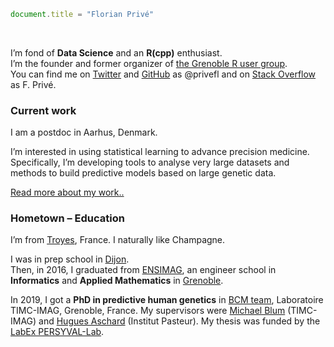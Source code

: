 <script>
  (function(i,s,o,g,r,a,m){i['GoogleAnalyticsObject']=r;i[r]=i[r]||function(){
  (i[r].q=i[r].q||[]).push(arguments)},i[r].l=1*new Date();a=s.createElement(o),
  m=s.getElementsByTagName(o)[0];a.async=1;a.src=g;m.parentNode.insertBefore(a,m)
  })(window,document,'script','https://www.google-analytics.com/analytics.js','ga');

  ga('create', 'UA-100463316-3', 'auto');
  ga('send', 'pageview');

</script>

```js
document.title = "Florian Privé"
```

<br>

I'm fond of __Data Science__ and an __R(cpp)__ enthusiast.    
I'm the founder and former organizer of [the Grenoble R user group](https://r-in-grenoble.github.io/).    
You can find me on [Twitter](https://twitter.com/privefl) and [GitHub](https://github.com/privefl) as \@privefl and on [Stack Overflow](https://stackoverflow.com/users/6103040/f-priv%c3%a9) as F. Privé.

### Current work

I am a postdoc in Aarhus, Denmark.

I'm interested in using statistical learning to advance precision medicine.
Specifically, I'm developing tools to analyse very large datasets and methods to build predictive models based on large genetic data.

[Read more about my work..](com.html)

### Hometown -- Education

I'm from [Troyes](https://en.wikipedia.org/wiki/Troyes), France. 
I naturally like Champagne.    

I was in prep school in [Dijon](https://en.wikipedia.org/wiki/Dijon).    
Then, in 2016, I graduated from [ENSIMAG](https://goo.gl/2aDwm1), an engineer school in __Informatics__ and __Applied Mathematics__ in [Grenoble](https://en.wikipedia.org/wiki/Grenoble). 

In 2019, I got a **PhD in predictive human genetics** in [BCM team](http://www-timc.imag.fr/rubrique44.html), Laboratoire TIMC-IMAG, Grenoble, France.
My supervisors were [Michael Blum](https://twitter.com/mblum_g) (TIMC-IMAG) and [Hugues Aschard](https://research.pasteur.fr/fr/member/hugues-aschard/) (Institut Pasteur).
My thesis was funded by the [LabEx PERSYVAL-Lab](https://persyval-lab.org/en).

